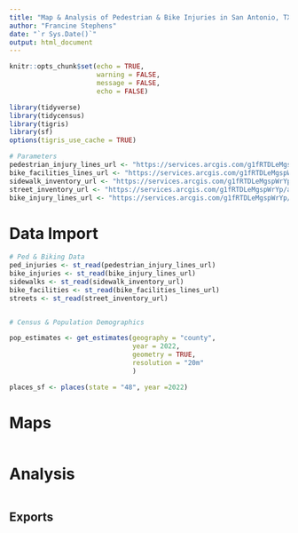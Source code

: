 ```yaml
---
title: "Map & Analysis of Pedestrian & Bike Injuries in San Antonio, TX"
author: "Francine Stephens"
date: "`r Sys.Date()`"
output: html_document
---
```


```r
knitr::opts_chunk$set(echo = TRUE, 
                      warning = FALSE, 
                      message = FALSE,
                      echo = FALSE)

library(tidyverse)
library(tidycensus)
library(tigris)
library(sf)
options(tigris_use_cache = TRUE)

# Parameters
pedestrian_injury_lines_url <- "https://services.arcgis.com/g1fRTDLeMgspWrYp/arcgis/rest/services/pwSeverePedestrianInjuryAreas/FeatureServer/0/query?outFields=*&where=1%3D1&f=geojson"
bike_facilities_lines_url <- "https://services.arcgis.com/g1fRTDLeMgspWrYp/arcgis/rest/services/Bike_Facilities/FeatureServer/0/query?outFields=*&where=1%3D1&f=geojson"
sidewalk_inventory_url <- "https://services.arcgis.com/g1fRTDLeMgspWrYp/arcgis/rest/services/Sidewalks/FeatureServer/0/query?outFields=*&where=1%3D1&f=geojson"
street_inventory_url <- "https://services.arcgis.com/g1fRTDLeMgspWrYp/arcgis/rest/services/Streets/FeatureServer/0/query?outFields=*&where=1%3D1&f=geojson"
bike_injury_lines_url <- "https://services.arcgis.com/g1fRTDLeMgspWrYp/arcgis/rest/services/pwSevereBicyclistInjuryAreas/FeatureServer/0/query?outFields=*&where=1%3D1&f=geojson"

```


# Data Import
```r

# Ped & Biking Data
ped_injuries <- st_read(pedestrian_injury_lines_url)
bike_injuries <- st_read(bike_injury_lines_url)
sidewalks <- st_read(sidewalk_inventory_url)
bike_facilities <- st_read(bike_facilities_lines_url)
streets <- st_read(street_inventory_url)


# Census & Population Demographics

pop_estimates <- get_estimates(geography = "county",
                               year = 2022,
                               geometry = TRUE,
                               resolution = "20m"
                               )

places_sf <- places(state = "48", year =2022)
```

# Maps
```r


```

# Analysis
```r

```


## Exports
```r

```

